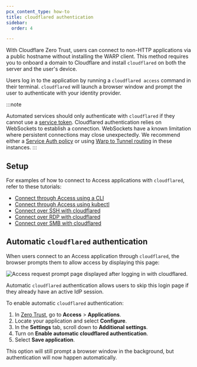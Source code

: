 ```yaml
---
pcx_content_type: how-to
title: cloudflared authentication
sidebar:
  order: 4

---
```


With Cloudflare Zero Trust, users can connect to non-HTTP applications via a public hostname without installing the WARP client. This method requires you to onboard a domain to Cloudflare and install `cloudflared` on both the server and the user's device.

Users log in to the application by running a `cloudflared access` command in their terminal. `cloudflared` will launch a browser window and prompt the user to authenticate with your identity provider.

:::note

Automated services should only authenticate with `cloudflared` if they cannot use a [service token](/cloudflare-one/identity/service-tokens/). Cloudflared authentication relies on WebSockets to establish a connection. WebSockets have a known limitation where persistent connections may close unexpectedly. We recommend either a [Service Auth policy](/cloudflare-one/policies/access/#service-auth) or using [Warp to Tunnel routing](/cloudflare-one/applications/non-http/) in these instances.
:::

## Setup

For examples of how to connect to Access applications with `cloudflared`, refer to these tutorials:

* [Connect through Access using a CLI](/cloudflare-one/tutorials/cli/)
* [Connect through Access using kubectl](/cloudflare-one/tutorials/kubectl/)
* [Connect over SSH with cloudflared](/cloudflare-one/connections/connect-networks/use-cases/ssh/#connect-to-ssh-server-with-cloudflared-access)
* [Connect over RDP with cloudflared](/cloudflare-one/connections/connect-networks/use-cases/rdp/#connect-to-rdp-server-with-cloudflared-access)
* [Connect over SMB with cloudflared](/cloudflare-one/connections/connect-networks/use-cases/smb/)

## Automatic `cloudflared` authentication

When users connect to an Access application through `cloudflared`, the browser prompts them to allow access by displaying this page:

![Access request prompt page displayed after logging in with cloudflared.](~/assets/images/cloudflare-one/applications/non-http/access-screen.png)

Automatic `cloudflared` authentication allows users to skip this login page if they already have an active IdP session.

To enable automatic `cloudflared` authentication:

1. In [Zero Trust](https://one.dash.cloudflare.com), go to **Access** > **Applications**.
2. Locate your application and select **Configure**.
3. In the **Settings** tab, scroll down to **Additional settings**.
4. Turn on **Enable automatic cloudflared authentication**.
5. Select **Save application**.

This option will still prompt a browser window in the background, but authentication will now happen automatically.
